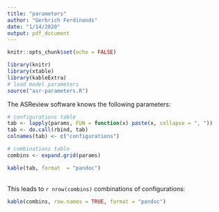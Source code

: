 ```yaml
---
title: "parameters"
author: "Gerbrich Ferdinands"
date: "1/14/2020"
output: pdf_document
---
```

```r
knitr::opts_chunk$set(echo = FALSE)

library(knitr)
library(xtable)
library(kableExtra)
# load model parameters 
source("asr-parameters.R")
```

The ASReview software knows the following parameters: 
```r
# configurations table 
tab <- lapply(params, FUN = function(x) paste(x, collapse = ", "))
tab <- do.call(rbind, tab)
colnames(tab) <- c("configurations")

# combinations table
combins <- expand.grid(params)

kable(tab, format  = "pandoc")
```


\
This leads to  `r nrow(combins)` combinations of configurations:

```r
kable(combins, row.names = TRUE, format = "pandoc")
```

